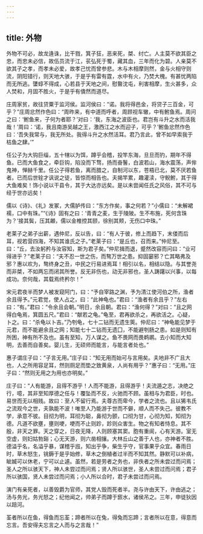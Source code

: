 ```yaml
---
---
---
```

title: 外物
---



外物不可必，故龙逄诛，比干戮，箕子狂，恶来死，桀、纣亡。人主莫不欲其臣之忠，而忠未必信，故伍员流于江，苌弘死于蜀，藏其血，三年而化为碧。人亲莫不欲其子之孝，而孝未必爱，故孝己忧而曾参悲。木与木相摩则然，金与火相守则流，阴阳错行，则天地大骇，于是乎有雷有霆，水中有火，乃焚大槐。有甚忧两陷而无所逃。螴蜳不得成，心若县于天地之间，慰暋沈屯，利害相摩，生火甚多，众人焚和，月固不胜火，于是乎有僓然而道尽。

庄周家贫，故往贷粟于监河侯。监河侯曰：“诺。我将得邑金，将贷子三百金，可乎？”庄周忿然作色曰：“周昨来，有中道而呼者，周顾视车辙，中有鲋鱼焉。周问之曰：‘鲋鱼来，子何为者耶？’对曰：‘我，东海之波臣也。君岂有斗升之水而活我哉！’周曰：‘诺，我且南游吴越之王，激西江之水而迎子，可乎？’鲋鱼忿然作色曰：‘吾失我常与，我无所处。我得斗升之水然活耳。君乃言此，曾不如早索我于枯鱼之肆。’”

任公子为大钩巨缁，五十犗以为饵，蹲乎会稽，投竿东海，旦旦而钓，期年不得鱼。已而大鱼食之，牵巨钩，陷没而下骛，扬而奋鬐，白波若山，海水震荡，声侔鬼神，惮赫千里。任公子得若鱼，离而腊之，自制河以东，苍梧已北，莫不厌若鱼者。已而后世辁才讽说之徒，皆惊而相告也。夫揭竿累，趣灌渎，守鲵鲋，其于得大鱼难矣！饰小说以干县令，其于大达亦远矣。是以未尝闻任氏之风俗，其不可与经于世亦远矣！

儒以《诗》、《礼》发冢，大儒胪传曰：“东方作矣，事之何若？”小儒曰：“未解裙襦，口中有珠。”“《诗》固有之曰：‘青青之麦，生于陵陂。生不布施，死何含珠为？’接其鬓，压其顪，儒以金椎控其颐，徐别其颊，无伤口中珠。”

老莱子之弟子出薪，遇仲尼，反以告，曰：“有人于彼，修上而趋下，末偻而后耳，视若营四海，不知其谁氏之子。”老莱子曰：“是丘也，召而来。”仲尼至。曰：“丘，去汝躬矜与汝容知，斯为君子矣。”仲尼揖而退，蹙然改容而问曰：“业可得进乎？”老莱子曰：“夫不忍一世之伤，而骜万世之患。抑固窭邪？亡其略弗及邪？惠以欢为，骜终身之丑，中民之行易进焉耳！相引以名，相结以隐。与其誉尧而非桀，不如两忘而闭其所誉。反无非伤也，动无非邪也，圣人踌躇以兴事，以每成功。奈何哉，其载焉终矜尔！”

宋元君夜半而梦人被发窥阿门，曰：“予自宰路之渊，予为清江使河伯之所，渔者余且得予。”元君觉，使人占之，曰：“此神龟也。”君曰：“渔者有余且乎？”左右曰：“有。”君曰：“令余且会朝。”明日，余且朝。君曰：“渔何得？”对曰：“且之网得白龟焉，箕圆五尺。”君曰：“献若之龟。”龟至，君再欲杀之，再欲活之。心疑，卜之。曰：“杀龟以卜吉。”乃刳龟，七十二钻而无遗生筴。仲尼曰：“神龟能见梦于元君，而不能避余且之网；知能七十二钻而无遗囗，不能避刳肠之患。如是则知有所困，神有所不及也。虽有至知，万人谋之。鱼不畏网而畏鹈鹕。去小知而大知明，去善而自善矣。婴儿生，无硕师而能言，与能言者处也。”

惠子谓庄子曰：“子言无用。”庄子曰：“知无用而始可与言用矣。夫地非不广且大也，人之所用容足耳，然则厕足而垫之致黄泉，人尚有用乎？”惠子曰：“无用。”庄子曰：“然则无用之为用也亦明矣。”

庄子曰：“人有能游，且得不游乎！人而不能游，且得游乎！夫流遁之志，决绝之行，噫，其非至知厚德之任与！覆坠而不反，火驰而不顾。虽相与为君臣，时也。易世而无以相贱。故曰：至人不留行焉。夫尊古而卑今，学者之流也。且以狶韦氏之流观今之世，夫孰能不波！唯至人乃能游于世而不僻，顺人而不失己。彼教不学，承意不彼。目彻为明，耳彻为聪，鼻彻为颤，口彻为甘，心彻为知，知彻为德。凡道不欲壅，壅则哽，哽而不止则跈，跈则众害生。物之有知者恃息。其不殷，非天之罪。天之穿之，日夜无降，人则顾塞其窦。胞有重阆，心有天游。室无空虚，则妇姑勃谿；心无天游，则六凿相攘。大林丘山之善于人也，亦神者不胜。德溢乎名，名溢乎暴，谋稽乎誸，知出乎争，柴生乎守，官事果乎众宜。春雨日时，草木怒生，铫鎒于是乎始修，草木之倒植者过半而不知其然。静默可以补病，眦媙可以休老，宁可以止遽。虽然，若是劳者之务也，非佚者之所未尝过而问焉；圣人之所以骇天下，神人未尝过而问焉；贤人所以骇世，圣人未尝过而问焉；君子所以骇国，贤人未尝过而问焉；小人所以合时，君子未尝过而问焉。

演门有亲死者，以善毁爵为官师，其党人毁而死者半。尧与许由天下，许由逃之；汤与务光，务光怒之；纪他闻之，帅弟子而蹲于窾水，诸侯吊之。三年，申徒狄因以踣河。

荃者所以在鱼，得鱼而忘荃；蹄者所以在兔，得兔而忘蹄；言者所以在意，得意而忘言。吾安得夫忘言之人而与之言哉！”

